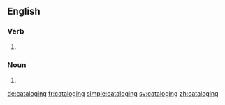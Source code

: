 {{also|cataloguing}}
==English==

===Verb===
{{head|en|present participle}}

# {{present participle of|catalog|lang=en}}

===Noun===
{{en-noun}}

# {{alternative form of|cataloguing|lang=en}}

[[de:cataloging]]
[[fr:cataloging]]
[[simple:cataloging]]
[[sv:cataloging]]
[[zh:cataloging]]